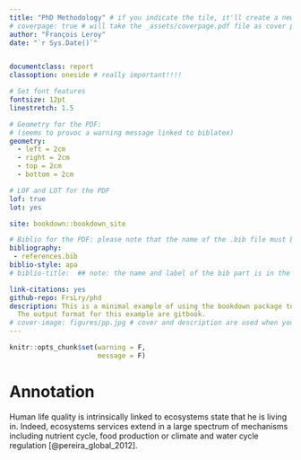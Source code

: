 ```yaml
--- 
title: "PhD Methodology" # if you indicate the tile, it'll create a new cover page
# coverpage: true # will take the _assets/coverpage.pdf file as cover page
author: "François Leroy"
date: "`r Sys.Date()`"


documentclass: report
classoption: oneside # really important!!!!

# Set font features
fontsize: 12pt
linestretch: 1.5

# Geometry for the PDF: 
# (seems to provoc a warning message linked to biblatex)
geometry:
  - left = 2cm
  - right = 2cm
  - top = 2cm
  - bottom = 2cm

# LOF and LOT for the PDF
lof: true
lot: yes

site: bookdown::bookdown_site

# Biblio for the PDF: please note that the name of the .bib file must be as simple as possible (e.g. no underscore)
bibliography:
 - references.bib
biblio-style: apa
# biblio-title:  ## note: the name and label of the bib part is in the template!!!

link-citations: yes
github-repo: FrsLry/phd
description: This is a minimal example of using the bookdown package to write a book.
  The output format for this example are gitbook.
# cover-image: figures/pp.jpg # cover and description are used when you share the book
---
```


```r
knitr::opts_chunk$set(warning = F,
                      message = F)
```

# Annotation


Human life quality is intrinsically linked to ecosystems state that he is living in. Indeed, ecosystems services extend in a large spectrum of mechanisms including nutrient cycle, food production or climate and water cycle regulation [@pereira_global_2012].
